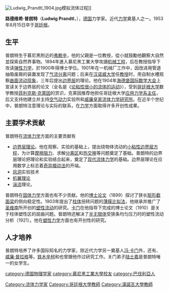 {{NoteTA|G1=物理學}}
{{Infobox scientist
| name = 路德维希·普朗特<br /> Ludwig Prandtl
| image = Prandtl_portrait.jpg
| image_size = 200px
| caption = 路德维希·普朗特 摄于 1937
| birth_date = {{birth date|1875|2|4}}
| birth_place = [[德意志帝國|德意志帝國]][[巴伐利亞王國|巴伐利亞]][[弗賴辛|弗賴辛]]
| death_date = {{death date and age|1953|8|15|1875|2|4}}
| death_place = {{西德}}[[哥廷根|哥廷根]]
| residence = [[德國|德國]]
| nationality = [[德國|德國]] 
| field = [[空氣動力學|空氣動力學]]
| work_institution = [[哥廷根大學|哥廷根大學]] <br> [[漢諾瓦大學|漢諾瓦大學]]
| alma_mater = [[慕尼黑工業大學|慕尼黑工業大學]]
| doctoral_advisor = {{le|弗普爾|August Föppl}}
| doctoral_students = [[西奧多·馮·卡門|西奧多·馮·卡門]]、{{le|阿克雷特|Jakob Ackeret}}、[[威廉·普拉格|威廉·普拉格]]、[[陆士嘉|陆士嘉]]
| known_for  = [[邊界層|邊界層]] <br> [[普蘭特數|普蘭特數]] 
| prizes = 
| religion = 
| footnotes = 
}}
[[Image:Ludwig_Prandtl_1904.jpg|thumb]]模拟流体过程]]

'''路德维希·普朗特'''（'''Ludwig Prandtl'''，{{bd|1875年|2月4日|1953年|8月15日}}），[[德国|德国]]力学家。近代[[力学|力学]]奠基人之一。1953年8月15日卒于[[哥廷根|哥廷根]]。

== 生平 ==
普朗特生于慕尼黑附近的[[弗赖辛|弗赖辛]]，他的父親是一位教授，從小就鼓勵他觀察大自然並探索自然界事物。1894年進入慕尼黑工業大學攻讀[[机械工程|机械工程]]，后在{{le|弗普爾|August Föppl}}教授指导下攻读[[弹性力学|弹性力学]]，於1900年得博士学位。1901年在一机械厂工作中，因改进用管道抽吸废屑的装置发现了[[气流分离|气流分离]]问题；后来在[[汉诺威大学|汉诺威大学]]任[[教授|教授]]时，用自制水槽观察[[曲面流动现象|曲面流动现象]]，三年后提出[[边界层|边界层]]的理论。他在1904年[[海德堡国际数学大会|海德堡国际数学大会]]上宣读关于边界层的论文（全名是《[[论粘性很小的流体的运动|论粘性很小的流体的运动]]》），受到[[哥廷根大学|哥廷根大学]]数学教授[[菲利克斯·克萊因|菲利克斯·克萊因]]的赏识，克莱因推荐他担任哥廷根大学[[应用力学|应用力学]][[系主任|系主任]]，后又支持他建立并主持[[空气动力|空气动力]]实验所和[[威廉皇家流体力学研究所|威廉皇家流体力学研究所]]。在近半个世纪中，普朗特注意理论与实际的联系，在[[力学|力学]]方面取得许多开创性成果。

== 主要学术贡献 ==
普朗特在[[流体力学|流体力学]]方面的主要贡献有

*[[边界层|边界层理论]]。他在观察、实验的基础上，提出绕物体流动的[[小粘性边界层方程|小粘性边界层方程]]，为计算[[摩擦阻力|摩擦阻力]]、求解[[分离区|分离区]]和[[热交换|热交换]]等问题奠定了基础。普朗特的边界层理论把理论和实验结合起来，奠定了[[现代流体力学|现代流体力学]]的基础。边界层理论在应用数学上标志着[[奇异摄动法|奇异摄动法]]的开端。
*[[风洞|风洞]]实验技术
*[[机翼理论|机翼理论]]
*[[湍流|湍流]]理论。

普朗特在[[固体力学|固体力学]]方面也有不少贡献。他的[[博士|博士]][[论文|论文]]（1899）探讨了狭长[[矩形|矩形]][[截面梁|截面梁]]的侧向稳定性。1903年提出了[[柱体|柱体]]扭转问题的[[薄膜比拟法|薄膜比拟法]]，他继承并推广了[[圣维南|圣维南]]所开创的[[塑性流动|塑性流动]]的研究。[[西奥多·冯·卡门|卡门]]在他指导下完成的博士论文（1910）是关于柱体塑性区的屈曲问题。普朗特还解决了[[半无限体|半无限体]]受狭条均匀压力时的塑性流动分析（1921）。他在[[塑性力学|塑性力学]]方面也有开创性的研究。

== 人才培养 ==
普朗特培养了许多国际知名的力学家，除近代力学另一奠基人[[西奥多·冯·卡门|冯·卡门]]外，还有{{le|阿克雷特|Jakob Ackeret}}、[[威廉·普拉格|威廉·普拉格]]等。[[铁木辛柯|铁木辛柯]]和{{le|邓哈托|Jacob Pieter Den Hartog}}也曾跟他作过研究工作。关门弟子[[陆士嘉|陆士嘉]]是普朗特唯一的女学生。

{{Authority control}}
{{DEFAULTSORT:Prandtl, Ludwig}}
[[category:德国物理学家|category:德国物理学家]]
[[Category:流体力学家|Category:流体力学家]]
[[Category:哥廷根大學教師|Category:哥廷根大學教師]]
[[Category:漢諾瓦大學教師|Category:漢諾瓦大學教師]]
[[category:慕尼黑工業大學校友|category:慕尼黑工業大學校友]]
[[category:巴伐利亞人|category:巴伐利亞人]]